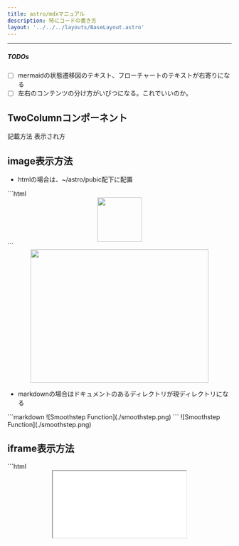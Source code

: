 ```yaml
---
title: astro/mdxマニュアル
description: 特にコードの書き方
layout: '../../../layouts/BaseLayout.astro'
---
```



<StandardStyle />

---



##### TODOs

 - [ ] mermaidの状態遷移図のテキスト、フローチャートのテキストが右寄りになる
 - [ ] 左右のコンテンツの分け方がいびつになる。これでいいのか。

<TimeStamp fileUrl={import.meta.url} />

## TwoColumnコンポーネント
<TwoColumn>
  <Left>記載方法</Left>
  <Right>表示され方</Right>
</TwoColumn>


## image表示方法
- htmlの場合は、~/astro/pubic配下に配置
<TwoColumn>
  <Left>
   ```html
<center>
 <img src="/smoothstep.png" width="100" />
</center>
   ```
  </Left>

  <Right>
    <center><img src="/smoothstep.png" width="400" height="300" /></center>
  </Right>
</TwoColumn>

- markdownの場合はドキュメントのあるディレクトリが現ディレクトリになる
<TwoColumn>
  <Left>
   ```markdown
     ![Smoothstep Function](./smoothstep.png)
   ```
  </Left>

  <Right>
     ![Smoothstep Function](./smoothstep.png)
  </Right>
</TwoColumn>



## iframe表示方法
<TwoColumn>
 <Left>
```html
<center>
  <iframe 
    src='/html/texture.html' 
    style={{ height: '300px', width: '70%' }}
  />
</center>
```
 </Left>
 <Right>
<center>
  <iframe 
    src='/html/texture.html' 
    style={{ height: '300px', width: '70%' }}
  />
</center>

 </Right>
</TwoColumn>

## style付きでhtmlを記述
<TwoColumn>
<Left>
```html
<div style={{backgroundColor: 'violet', padding: '1rem'}}>
  Try and change the background color to `tomato`.
</div>
```
</Left>
<Right>
<div style={{backgroundColor: 'violet', padding: '1rem'}}>
  Try and change the background color to `tomato`.
</div>
</Right>
</TwoColumn>


## JavaScriptで表示
- mdx内部で直にJavaScriptを記述できる
- 中カッコで括る

<TwoColumn>
<Left>
```javascript
{(function () {
  const guess = Math.random()
  if (guess > 0.66) {
    return <span style={{color: 'tomato'}}>Look at us.</span>
  }
  if (guess > 0.33) {
    return <span style={{color: 'violet'}}>Who would have guessed?!</span>
  }
  return <span style={{color: 'goldenrod'}}>Not me.</span>
})()}

{2+232323}
```
</Left>
<Right>
{(function () {
  const guess = Math.random()

  if (guess > 0.66) {
    return <span style={{color: 'tomato'}}>Look at us.</span>
  }

  if (guess > 0.33) {
    return <span style={{color: 'violet'}}>Who would have guessed?!</span>
  }

  return <span style={{color: 'goldenrod'}}>Not me.</span>
})()}
{2+232323}
</Right>
</TwoColumn>


## Boxコンポーネント
<TwoColumn>
<Left>
```
<Box>
- abc
- def
</Box>
```
</Left>
<Right>
<Box>
- abc
- def
</Box>
</Right>
</TwoColumn>




## RedBoxコンポーネント
<TwoColumn>
<Left>
```
<RedBox>
- abc
- def
</RedBox>
```
</Left>
<Right>
<RedBox>
- abc
- def
</RedBox>
</Right>
</TwoColumn>

## WhiteBoxコンポーネント
<TwoColumn>
<Left>

```text
<WhiteBox>
- a
- b
- c
</WhiteBox>
```
</Left>
<Right>
<WhiteBox>
- a
- b
- c
</WhiteBox>
</Right>
</TwoColumn>


## TimeStampコンポーネント
<TwoColumn>
<Left>
```
<TimeStamp fileUrl={import.meta.url} />
```
</Left>
<Right>
<TimeStamp fileUrl={import.meta.url} />
</Right>
</TwoColumn>


## CodeTitleコンポーネント
- ソースコード表示時にタイトルを下部に表示する

<TwoColumn>
<Left>
````
<CodeTitle title="テクスチャのロード" id="load" counter="01">
```text
 some texts
```
</CodeTitle>
````
</Left>
<Right>
<CodeTitle title="テクスチャのロード" id="load" counter="01">
```text
 some texts
```
</CodeTitle>
</Right>
</TwoColumn>

## new mermaid
````
```mermaid
graph TD
    A[Start] --> B{Is it working?}
    B -->|Yes| C[Great!]
    B -->|No| D[Debug]
    D --> B
```
````

```mermaid
graph TD
    A[Start] --> B{Is it working?}
    B -->|Yes| C[Great!]
    B -->|No| D[Debug]
    D --> B
```

````
```js
console.log(1);
```
````



## Mermaidコンポーネント




<TwoColumn>
<Left>
```jsx
import MermaidChart from '../../../components/MermaidChart.astro';

<MermaidChart code={`
graph TD
    A[Start] --> B[uuauau]
    B --> C{Decision}
    C -->|Yes| D[End]
    C -->|No| E[Retry]
`} />
```
</Left>
<Right>
<MermaidChart code={`
graph TD
    A[Start] --> B[uuauau]
    B --> C{Decision}
    C -->|Yes| D[End]
    C -->|No| E[Retry]
`} />

</Right>
</TwoColumn>

### mermaidの表示例

#### シーケンスダイアグラム
<MermaidChart code={`
sequenceDiagram
    Alice->>John: Hello John, how are you?
    John-->>Alice: Great!
    Alice-)John: See you later!
`} />

#### 状態遷移

<MermaidChart code={`
---
title: Simple sample
---
stateDiagram
    [*] --> Still
    Still --> [*]

    Still --> Moving
    Moving --> Still
    Moving --> Crash
    Crash --> [*]

`} />

<MermaidChart code={`
mindmap
  root((mindmap))
    Origins
      Long history
      ::icon(fa fa-book)
      Popularisation
        British popular psychology author Tony Buzan
    Research
      On effectiveness<br/>and features
      On Automatic creation
        Uses
            Creative techniques
            Strategic planning
            Argument mapping
    Tools
      Pen and paper
      Mermaid
`} />



## MDXごとのstyleの変更
- styleを作ってimportしても反映されなかった。mdxファイル冒頭に表記するとスタイルが反映される
- 各MDXファイルで個別に変更しているが、共通化してインポートしたいが今のところできない

```css
 <style>{`
   .sl-markdown-content   div.ec-line {
       margin-top: 0 !important;
   }
   .sl-markdown-content  {
      font-size:15px;
   }
 `}</style>
```



## コンポーネントの直接挿入
mdxファイル内部でコンポーネントを記述し利用することも可能

```javascript
export const Red = ({ message, children, className }) => {
  return (
    <div className={className}>
      <span style={{ color: 'red' }}>{message}</span>
      <span>{children}</span>
    </div>
  );
};
import {Blue} from '../../../components/Blue';
<Red message='メッセージ'>umamama</Red>
<Blue message='メッセージ'>nekonekone</Blue>
```

  return (
    <div className={className}>
      <span style={{ color: 'red' }}>{message}</span>
      <span>{children}</span>
    </div>
  );
};

<Red message='メッセージ'>umamama</Red>

<Blue message='メッセージ'>nekonekone</Blue>


## 6. mermaidの利用
- コンポーネントを利用する
- クライアントサイドにjavascriptをダウンロードして画像が生成される


### 6-1.パッケージインストール
mermaidを利用するには以下のようなパッケージがastroの元で必須

- astro: Astro本体（必要）
- @astrojs/mdx: MDXをサポートするためのパッケージ（必要）
- @astrojs/react: AstroとReactを統合するためのパッケージ（必要）
- @astrojs/starlight: Starlightテーマ（必要）
- mermaid: Mermaid自体のライブラリ（必要）
- remark-mermaidjs: Markdown内でMermaidを利用するためのパッケージ（必要）

### 6-2.設定
remarkPluginsにremarkMermaidを追加する


```javascript
export default defineConfig({
    integrations: [// ここを最初に配置
        react(),
        expressiveCode(),
        mdx(), sitemap(), starlight({
            title: 'ドキュメント',
            social: {
                github: 'https://github.com/withastro/starlight',
            },
            sidebar: [
                {
                    label: 'THREE.js',
                    autogenerate: {directory: 'three'},
                },                
                {
                    label: 'メディア操作',
                    autogenerate: {directory: 'algorithm'},
                },                
                {
                    label: '技術レポート',
                    autogenerate: {directory: 'tech'},
                },                
                {
                    label: '開発関連書類',
                    autogenerate: {directory: 'dev'},
                },                
                {
                    label: 'その他',
                    autogenerate: {directory: 'reports'},
                },                
                {
                    label: 'etc',
                    autogenerate: {directory: 'etc'},
                },                
            ],
        })
    ],
    markdown: {
        remarkPlugins: [remarkMath,remarkMermaid],
        rehypePlugins: [rehypeKatex],
    },
```

### 6-3.mermaid用コンポーネント定義

```javascript
---
import mermaid from 'mermaid';
export interface MermaidProps {
  code: string;
}
const { code } = Astro.props;
---
<div class="mermaid">
  {code}
</div>

<script>
  import mermaid from 'mermaid';
  mermaid.initialize({ startOnLoad: true });
  mermaid.contentLoaded();
</script>
```

### 6-4.利用
コンポーネントをインポートしmermaidを記述する



## install, server設置
- node.js
- npm
- astro/starlight
```bash
> npm create astro@latest .
```
- serveの利用
```bash
> npm install -g serve
> npm run build
> serve dist/ -l 8080
```
